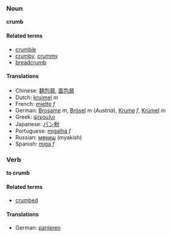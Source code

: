 ===Noun===
'''crumb'''

====Related terms====
*[[crumble]]
*[[crumby]], [[crummy]]
*[[breadcrumb]]

====Translations====
*Chinese: [[麵包屑]], [[面包屑]]
*Dutch: [[kruimel]] ''m''
*French: [[miette]] ''f''
*German: [[Brosame]] ''m'', [[Brösel]] ''m'' (''Austria''), [[Krume]] ''f'', [[Krümel]] ''m''
*Greek: [[ψίχουλο]]
*Japanese: [[パン粉]]
*Portuguese: [[migalha]] ''f''
*Russian: [[мякиш]] (myakish)
*Spanish: [[miga]] ''f''

===Verb===
'''to crumb'''

====Related terms====
*[[crumbed]]

====Translations====
*German: [[panieren]]